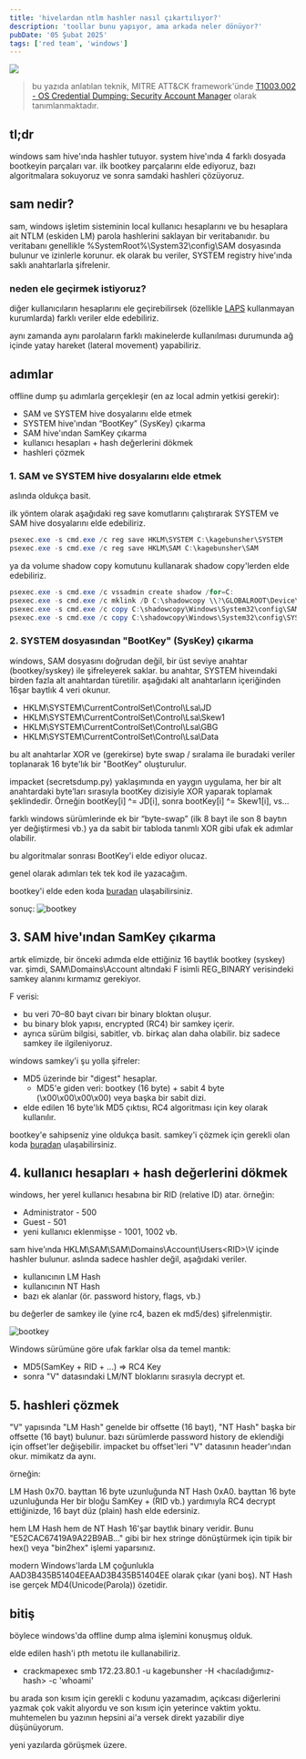 ```yaml
---
title: 'hivelardan ntlm hashler nasıl çıkartılıyor?'
description: 'toollar bunu yapıyor, ama arkada neler dönüyor?'
pubDate: '05 Şubat 2025'
tags: ['red team', 'windows']
---
```


<div style={{ display: 'flex', justifyContent: 'center', margin: '0rem 0', flexDirection: 'column', alignItems: 'center' }}>
  <img src="/images/blog/no-ai.png" style={{ maxWidth: '60%', height: 'auto' }} />
</div>

> bu yazıda anlatılan teknik, MITRE ATT&CK framework'ünde [T1003.002 - OS Credential Dumping: Security Account Manager](https://attack.mitre.org/techniques/T1003/002/) olarak tanımlanmaktadır.

## tl;dr
windows sam hive'ında hashler tutuyor. system hive'ında 4 farklı dosyada bootkeyin parçaları var. ilk bootkey parçalarını elde ediyoruz, bazı algoritmalara sokuyoruz ve sonra samdaki hashleri çözüyoruz.

## sam nedir?

sam, windows işletim sisteminin local kullanıcı hesaplarını ve bu hesaplara ait NTLM (eskiden LM) parola hashlerini saklayan bir veritabanıdır. bu veritabanı genellikle %SystemRoot%\System32\config\SAM dosyasında bulunur ve izinlerle korunur. ek olarak bu veriler, SYSTEM registry hive'ında saklı anahtarlarla şifrelenir.

### neden ele geçirmek istiyoruz?
diğer kullanıcıların hesaplarını ele geçirebilirsek (özellikle [LAPS](https://learn.microsoft.com/en-us/windows-server/identity/laps/laps-overview) kullanmayan kurumlarda) farklı veriler elde edebiliriz.

aynı zamanda aynı parolaların farklı makinelerde kullanılması durumunda ağ içinde yatay hareket (lateral movement) yapabiliriz. 

## adımlar

offline dump şu adımlarla gerçekleşir (en az local admin yetkisi gerekir):

- SAM ve SYSTEM hive dosyalarını elde etmek
- SYSTEM hive'ından “BootKey” (SysKey) çıkarma
- SAM hive'ından SamKey çıkarma
- kullanıcı hesapları + hash değerlerini dökmek
- hashleri çözmek

### 1. SAM ve SYSTEM hive dosyalarını elde etmek
aslında oldukça basit.

ilk yöntem olarak aşağıdaki reg save komutlarını çalıştırarak SYSTEM ve SAM hive dosyalarını elde edebiliriz.

```powershell
psexec.exe -s cmd.exe /c reg save HKLM\SYSTEM C:\kagebunsher\SYSTEM
psexec.exe -s cmd.exe /c reg save HKLM\SAM C:\kagebunsher\SAM
```

ya da volume shadow copy komutunu kullanarak shadow copy'lerden elde edebiliriz.
```powershell
psexec.exe -s cmd.exe /c vssadmin create shadow /for=C:
psexec.exe -s cmd.exe /c mklink /D C:\shadowcopy \\?\GLOBALROOT\Device\HarddiskVolumeShadowCopy1\
psexec.exe -s cmd.exe /c copy C:\shadowcopy\Windows\System32\config\SAM C:\kagebunsher\SAM
psexec.exe -s cmd.exe /c copy C:\shadowcopy\Windows\System32\config\SYSTEM C:\kagebunsher\SYSTEM
```

### 2. SYSTEM dosyasından "BootKey" (SysKey) çıkarma

windows, SAM dosyasını doğrudan değil, bir üst seviye anahtar (bootkey/syskey) ile şifreleyerek saklar. bu anahtar, SYSTEM hiveındaki birden fazla alt anahtardan türetilir. aşağıdaki alt anahtarların içeriğinden 16şar baytlık 4 veri okunur.

- HKLM\SYSTEM\CurrentControlSet\Control\Lsa\JD
- HKLM\SYSTEM\CurrentControlSet\Control\Lsa\Skew1
- HKLM\SYSTEM\CurrentControlSet\Control\Lsa\GBG
- HKLM\SYSTEM\CurrentControlSet\Control\Lsa\Data

bu alt anahtarlar XOR ve (gerekirse) byte swap / sıralama ile buradaki veriler toplanarak 16 byte'lık bir "BootKey" oluşturulur. 

impacket (secretsdump.py) yaklaşımında en yaygın uygulama, her bir alt anahtardaki byte’ları sırasıyla bootKey dizisiyle XOR yaparak toplamak şeklindedir.
Örneğin bootKey[i] ^= JD[i], sonra bootKey[i] ^= Skew1[i], vs…

farklı windows sürümlerinde ek bir “byte-swap” (ilk 8 bayt ile son 8 baytın yer değiştirmesi vb.) ya da sabit bir tabloda tanımlı XOR gibi ufak ek adımlar olabilir.

bu algoritmalar sonrası BootKey'i elde ediyor olucaz.

genel olarak adımları tek tek kod ile yazacağım. 

bootkey'i elde eden koda [buradan](https://gist.github.com/kagebunsher/3104405ade2840724154384f01c70163) ulaşabilirsiniz.

sonuç:
![bootkey](/images/blog/offline-dump/bootkey.png)


## 3. SAM hive'ından SamKey çıkarma
artık elimizde, bir önceki adımda elde ettiğiniz 16 baytlık bootkey (syskey) var. 
şimdi, SAM\Domains\Account altındaki F isimli REG_BINARY verisindeki samkey alanını kırmamız gerekiyor.

F verisi:
- bu veri 70–80 bayt civarı bir binary bloktan oluşur.
- bu binary blok yapısı, encrypted (RC4) bir samkey içerir.
- ayrıca sürüm bilgisi, sabitler, vb. birkaç alan daha olabilir. biz sadece samkey ile ilgileniyoruz.


windows samkey'i şu yolla şifreler:
- MD5 üzerinde bir "digest" hesaplar.
    - MD5'e giden veri: bootkey (16 byte) + sabit 4 byte (\x00\x00\x00\x00) veya başka bir sabit dizi.
- elde edilen 16 byte'lık MD5 çıktısı, RC4 algoritması için key olarak kullanılır.

bootkey'e sahipseniz yine oldukça basit. samkey'i çözmek için gerekli olan koda [buradan](https://gist.github.com/kagebunsher/8eb7175295029ea33b2f54c44b2f162f) ulaşabilirsiniz.

## 4. kullanıcı hesapları + hash değerlerini dökmek

windows, her yerel kullanıcı hesabına bir RID (relative ID) atar. örneğin:

- Administrator - 500
- Guest - 501
- yeni kullanıcı eklenmişse - 1001, 1002 vb.

sam hive'ında HKLM\SAM\SAM\Domains\Account\Users\<RID>\V içinde hashler bulunur. aslında sadece hashler değil, aşağıdaki veriler.
- kullanıcının LM Hash
- kullanıcının NT Hash
- bazı ek alanlar (ör. password history, flags, vb.)

bu değerler de samkey ile (yine rc4, bazen ek md5/des) şifrelenmiştir.

![bootkey](/images/blog/offline-dump/v.png)

Windows sürümüne göre ufak farklar olsa da temel mantık:
- MD5(SamKey + RID + ...) => RC4 Key
- sonra "V" datasındaki LM/NT bloklarını sırasıyla decrypt et.

## 5. hashleri çözmek
"V" yapısında "LM Hash" genelde bir offsette (16 bayt), "NT Hash" başka bir offsette (16 bayt) bulunur.
bazı sürümlerde password history de eklendiği için offset'ler değişebilir.
impacket bu offset'leri "V" datasının header'ından okur. mimikatz da aynı.

örneğin:

LM Hash 0x70. bayttan 16 byte uzunluğunda
NT Hash 0xA0. bayttan 16 byte uzunluğunda
Her bir bloğu SamKey + (RID vb.) yardımıyla RC4 decrypt ettiğinizde, 16 bayt düz (plain) hash elde edersiniz.

hem LM Hash hem de NT Hash 16'şar baytlık binary veridir. Bunu "E52CAC67419A9A22B9AB..." gibi bir hex stringe dönüştürmek için tipik bir hex() veya "bin2hex" işlemi yaparsınız.

modern Windows'larda LM çoğunlukla AAD3B435B51404EEAAD3B435B51404EE olarak çıkar (yani boş).
NT Hash ise gerçek MD4(Unicode(Parola)) özetidir.

## bitiş
böylece windows'da  offline dump alma işlemini konuşmuş olduk.

elde edilen hash'i pth metotu ile kullanabiliriz.

- crackmapexec smb 172.23.80.1 -u kagebunsher -H \<hacıladığımız-hash\> -c 'whoami' 

bu arada son kısım için gerekli c kodunu yazamadım, açıkcası diğerlerini yazmak çok vakit alıyordu ve son kısım için yeterince vaktim yoktu. muhtemelen bu yazının hepsini ai'a versek direkt yazabilir diye düşünüyorum.

yeni yazılarda görüşmek üzere.
